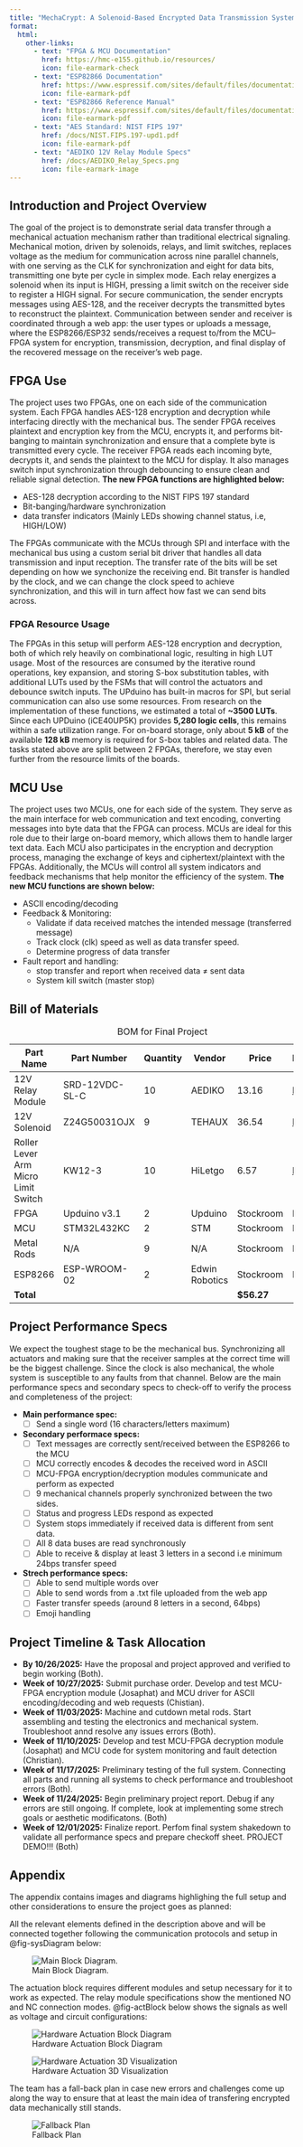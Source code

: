 ```yaml
---
title: "MechaCrypt: A Solenoid-Based Encrypted Data Transmission System"
format:
  html:
    other-links: 
      - text: "FPGA & MCU Documentation"
        href: https://hmc-e155.github.io/resources/
        icon: file-earmark-check  
      - text: "ESP82866 Documentation"
        href: https://www.espressif.com/sites/default/files/documentation/0a-esp8266ex_datasheet_en.pdf
        icon: file-earmark-pdf  
      - text: "ESP82866 Reference Manual"
        href: https://www.espressif.com/sites/default/files/documentation/esp8266-technical_reference_en.pdf
        icon: file-earmark-pdf  
      - text: "AES Standard: NIST FIPS 197"
        href: /docs/NIST.FIPS.197-upd1.pdf
        icon: file-earmark-pdf  
      - text: "AEDIKO 12V Relay Module Specs"
        href: /docs/AEDIKO_Relay_Specs.png
        icon: file-earmark-image  
---
```

## Introduction and Project Overview

The goal of the project is to demonstrate serial data transfer through a mechanical actuation mechanism rather than traditional electrical signaling. Mechanical motion, driven by solenoids, relays, and limit switches, replaces voltage as the medium for communication across nine parallel channels, with one serving as the CLK for synchronization and eight for data bits, transmitting one byte per cycle in simplex mode. Each relay energizes a solenoid when its input is HIGH, pressing a limit switch on the receiver side to register a HIGH signal. For secure communication, the sender encrypts messages using AES-128, and the receiver decrypts the transmitted bytes to reconstruct the plaintext. Communication between sender and receiver is coordinated through a web app: the user types or uploads a message, where the ESP8266/ESP32 sends/receives a request to/from the MCU–FPGA system for encryption, transmission, decryption, and final display of the recovered message on the receiver’s web page.

## FPGA Use

The project uses two FPGAs, one on each side of the communication system. Each FPGA handles AES-128 encryption and decryption while interfacing directly with the mechanical bus. The sender FPGA receives plaintext and encryption key from the MCU, encrypts it, and performs bit-banging to maintain synchronization and ensure that a complete byte is transmitted every cycle. The receiver FPGA reads each incoming byte, decrypts it, and sends the plaintext to the MCU for display. It also manages switch input synchronization through debouncing to ensure clean and reliable signal detection. **The new FPGA functions are highlighted below:**

- AES-128 decryption according to the NIST FIPS 197 standard
- Bit-banging/hardware synchronization
- data transfer indicators (Mainly LEDs showing channel status, i.e, HIGH/LOW)

The FPGAs communicate with the MCUs through SPI and interface with the mechanical bus using a custom serial bit driver that handles all data transmission and input reception. The transfer rate of the bits will be set depending on how we synchonize the receiving end. Bit transfer is handled by the clock, and we can change the clock speed to achieve synchronization, and this will in turn affect how fast we can send bits across.

### FPGA Resource Usage

The FPGAs in this setup will perform AES-128 encryption and decryption, both of which rely heavily on combinational logic, resulting in high LUT usage. Most of the resources are consumed by the iterative round operations, key expansion, and storing S-box substitution tables, with additional LUTs used by the FSMs that will control the actuators and debounce switch inputs. The UPduino has built-in macros for SPI, but serial communication can also use some resources.  From research on the implementation of these functions, we estimated a total of **~3500 LUTs**. Since each UPDuino (iCE40UP5K) provides **5,280 logic cells**, this remains within a safe utilization range. For on-board storage, only about **5 kB** of the available **128 kB** memory is required for S-box tables and related data. The tasks stated above are split between 2 FPGAs, therefore, we stay even further from the resource limits of the boards.

## MCU Use

The project uses two MCUs, one for each side of the system. They serve as the main interface for web communication and text encoding, converting messages into byte data that the FPGA can process. MCUs are ideal for this role due to their large on-board memory, which allows them to handle larger text data. Each MCU also participates in the encryption and decryption process, managing the exchange of keys and ciphertext/plaintext with the FPGAs. Additionally, the MCUs will control all system indicators and feedback mechanisms that help monitor the efficiency of the system. **The new MCU functions are shown below:**

- ASCII encoding/decoding
- Feedback & Monitoring:
    - Validate if data received matches the intended message (transferred message)
    - Track clock (clk) speed as well as data transfer speed.
    - Determine progress of data transfer
- Fault report and handling:
    - stop transfer and report when received data ≠ sent data
    - System kill switch (master stop)

## Bill of Materials

| Part Name                           | Part Number         | Quantity  | Vendor         | Price     | Link                                                                                            |
|-------------------------------------|---------------------|-----------|----------------|-----------|-------------------------------------------------------------------------------------------------|
| 12V Relay Module                    | SRD-12VDC-SL-C      | 10        | AEDIKO         | 13.16     | [Link](https://www.amazon.com/dp/B0972R8QZS/ref=twister_B0B8HF14T2?_encoding=UTF8&th=1)         |
| 12V Solenoid                        | Z24G50031OJX        | 9         | TEHAUX         | 36.54     | [Link](https://www.amazon.com/dp/B0BRYJS7HD?psc=1&ref_=cm_sw_r_cp_ud_ct_1PBFRK1N28CPX9EH90QX_1) |
| Roller Lever Arm Micro Limit Switch | KW12-3              | 10        | HiLetgo        | 6.57      | [Link](https://www.amazon.com/dp/B07X142VGC?psc=1&ref_=cm_sw_r_cp_ud_ct_1PBFRK1N28CPX9EH90QX_2) |
| FPGA                                | Upduino v3.1        | 2         | Upduino        | Stockroom | N/A                                                                                             |
| MCU                                 | STM32L432KC         | 2         | STM            | Stockroom | N/A                                                                                             |
| Metal Rods                          | N/A                 | 9         | N/A            | Stockroom | N/A                                                                                             |
| ESP8266                             | ESP-WROOM-02        | 2         | Edwin Robotics | Stockroom | N/A                                                                                             |
| **Total**                           |                     |           |                | **$56.27**|                                                                                                 |

: BOM for Final Project

## Project Performance Specs

We expect the toughest stage to be the mechanical bus. Synchronizing all actuators and making sure that the receiver samples at the correct time will be the biggest challenge. Since the clock is also mechanical, the whole system is susceptible to any faults from that channel. Below are the main performance specs and secondary specs to check-off to verify the process and completeness of the project:

- **Main performance spec:** 
    - [ ] Send a single word (16 characters/letters maximum)
- **Secondary performace specs:**
    - [ ] Text messages are correctly sent/received between the ESP8266 to the MCU
    - [ ] MCU correctly encodes & decodes the received word in ASCII 
    - [ ] MCU-FPGA encryption/decryption modules communicate and perform as expected
    - [ ] 9 mechanical channels properly synchronized between the two sides.
    - [ ] Status and progress LEDs respond as expected
    - [ ] System stops immediately if received data is different from sent data.
    - [ ] All 8 data buses are read synchronously
    - [ ] Able to receive & display at least 3 letters in a second i.e minimum 24bps transfer speed  
- **Strech performance specs:**
    - [ ] Able to send multiple words over
    - [ ] Able to send words from a .txt file uploaded from the web app
    - [ ] Faster transfer speeds (around 8 letters in a second, 64bps)
    - [ ] Emoji handling

## Project Timeline & Task Allocation

- **By 10/26/2025:** Have the proposal and project approved and verified to begin working (Both).
- **Week of 10/27/2025:** Submit purchase order. Develop and test MCU-FPGA encryption module (Josaphat) and MCU driver for ASCII encoding/decoding and web requests (Chistian).
- **Week of 11/03/2025:** Machine and cutdown metal rods. Start assembling and testing the electronics and mechanical system. Troubleshoot annd resolve any issues errors (Both).
- **Week of 11/10/2025:** Develop and test MCU-FPGA decryption module (Josaphat) and MCU code for system monitoring and fault detection (Christian).
- **Week of 11/17/2025:** Preliminary testing of the full system. Connecting all parts and running all systems to check performance and troubleshoot errors (Both).
- **Week of 11/24/2025:** Begin preliminary project report. Debug if any errors are still ongoing. If complete, look at implementing some strech goals or aesthetic modificatons. (Both)
- **Week of 12/01/2025:** Finalize report. Perfom final system shakedown to validate all performance specs and prepare checkoff sheet. PROJECT DEMO!!! (Both)

## Appendix

The appendix contains images and diagrams highlighing the full setup and other considerations to ensure the project goes as planned:

All the relevant elements defined in the description above and will be connected together following the communication protocols and setup in @fig-sysDiagram below:

![Main Block Diagram.](docs/topBlockDiagram.png){#fig-sysDiagram .lightbox}

The actuation block requires different modules and setup necessary for it to work as expected. The relay module specifications show the mentioned NO and NC connection modes. @fig-actBlock below shows the signals as well as voltage and circuit configurations:

![Hardware Actuation Block Diagram](docs/actuationBlock.png){#fig-actBlock .lightbox}

![Hardware Actuation 3D Visualization](docs/actuationCircuit.png){#fig-actDiagram}

The team has a fall-back plan in case new errors and challenges come up along the way to ensure that at least the main idea of transfering encrypted data mechanically still stands.

![Fallback Plan](docs/contingency.png){#fig-fallback}





